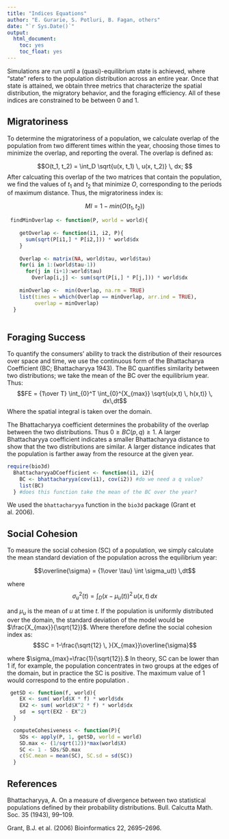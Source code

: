```yaml
---
title: "Indices Equations"
author: "E. Gurarie, S. Potluri, B. Fagan, others"
date: "`r Sys.Date()`"
output:
  html_document:
    toc: yes
    toc_float: yes
---
```



Simulations are run until a (quasi)-equilibrium state is achieved, where "state" refers to the population distribution across an entire year. Once that state is attained, we obtain three metrics that characterize the spatial distribution, the migratory behavior, and the foraging efficiency. All of these indices are constrained to be between 0 and 1.   


## Migratoriness 

To determine the migratoriness of a population, we calculate overlap of the population from two different times within the year, choosing those times to minimize the overlap, and reporting the overal.  The overlap is defined as:

$$O(t_1, t_2) = \int_D \sqrt{u(x, t_1) \, u(x, t_2)} \, dx; $$
After calcuating this overlap of the two matrices that contain the population, we find the values of $t_1$ and $t_2$ that minimize $O$, corresponding to the periods of maximum distance.  Thus, the migratoriness index is:

$$MI = 1-min(O(t_1, t_2))$$

```r
 findMinOverlap <- function(P, world = world){
    
    getOverlap <- function(i1, i2, P){
      sum(sqrt(P[i1,] * P[i2,])) * world$dx
    }
    
    Overlap <- matrix(NA, world$tau, world$tau)
    for(i in 1:(world$tau-1))
      for(j in (i+1):world$tau)
        Overlap[i,j] <- sum(sqrt(P[i,] * P[j,])) * world$dx
    
    minOverlap <-  min(Overlap, na.rm = TRUE)
    list(times = which(Overlap == minOverlap, arr.ind = TRUE),
         overlap = minOverlap)
  }
  

```

## Foraging Success 


To quantify the consumers’ ability to track the distribution of their resources over space and time, we use the continuous form of the Bhattacharya Coefficient (BC; Bhattacharyya 1943).  The BC quantifies similarity between two distributions; we take the mean of the BC over the equilibrium year. Thus: 
$$FE = {1\over T} \int_{0}^T \int_{0}^{X_{max}} \sqrt{u(x,t) \, h(x,t)} \, dx\,dt$$
Where the spatial integral is taken over the domain.  

The Bhattacharyya coefficient determines the probability of the overlap between the two distributions. Thus $0 \ge BC(p,q) \ge 1$. A larger Bhattacharyya coefficient indicates a smaller Bhattacharyya distance to show that the two distributions are similar. A larger distance indicates that the population is farther away from the resource at the given year. 

```r
require(bio3d)
  BhattacharyyaDCoefficient <- function(i1, i2){
    BC <- bhattacharyya(cov(i1), cov(i2)) #do we need a q value? 
    list(BC)
  } #does this function take the mean of the BC over the year? 
```

We used the `bhattacharyya` function in the `bio3d` package (Grant et al. 2006).


## Social Cohesion

To measure the social cohesion (SC) of a population, we simply calculate the mean standard deviation of the population across the equilibrium year:

$$\overline{\sigma} = {1\over \tau} \int \sigma_u(t) \,dt$$

where $$\sigma_u^2(t) = \int_D \left(x - \mu_u(t)\right)^2 \, u(x,t)\, dx$$

and $\mu_u$ is the mean of $u$ at time $t$.  If the population is uniformly distributed over the domain, the standard deviation of the model would be $\frac{X_{max}}{\sqrt{12}}$.  Where therefore define the social cohesion index as: $$SC = 1-\frac{\sqrt{12} \, }{X_{max}}\overline{\sigma}$$

where $\sigma_{max}=\frac{1}{\sqrt{12}}.$  In theory, SC can be lower than 1 if, for example, the population concentrates in two groups at the edges of the domain, but in practice the SC is positive.  The maximum value of 1 would correspond to the entire population . 
```r
 getSD <- function(f, world){
    EX <- sum( world$X * f) * world$dx
    EX2 <- sum( world$X^2 * f) * world$dx
    sd  = sqrt(EX2 - EX^2)
  }

  computeCohesiveness <- function(P){
    SDs <- apply(P, 1, getSD, world = world)
    SD.max <- (1/sqrt(12))*max(world$X)
    SC <- 1 - SDs/SD.max
    c(SC.mean = mean(SC), SC.sd = sd(SC))
  }

```


## References

Bhattacharyya, A. On a measure of divergence between two statistical populations defined by their probability distributions. Bull. Calcutta Math. Soc. 35 (1943), 99–109.

Grant, B.J. et al. (2006) Bioinformatics 22, 2695--2696.